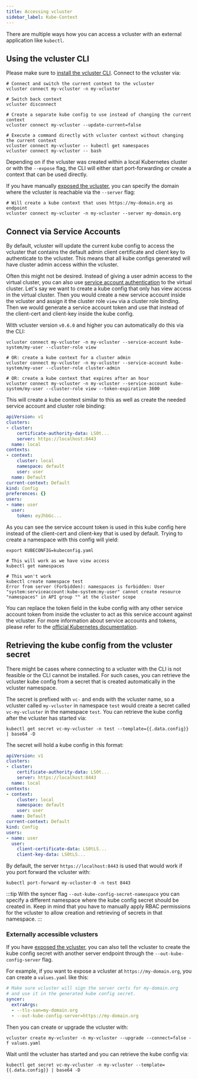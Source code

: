 ```yaml
---
title: Accessing vcluster
sidebar_label: Kube-Context
---
```


There are multiple ways how you can access a vcluster with an external application like `kubectl`. 

## Using the vcluster CLI

Please make sure to [install the vcluster CLI](../getting-started/setup.mdx). Connect to the vcluster via:

```
# Connect and switch the current context to the vcluster
vcluster connect my-vcluster -n my-vcluster

# Switch back context
vcluster disconnect

# Create a separate kube config to use instead of changing the current context
vcluster connect my-vcluster --update-current=false

# Execute a command directly with vcluster context without changing the current context
vcluster connect my-vcluster -- kubectl get namespaces
vcluster connect my-vcluster -- bash
```

Depending on if the vcluster was created within a local Kubernetes cluster or with the `--expose` flag, the CLI will either start port-forwarding or create a context that can be used directly.

If you have manually [exposed the vcluster](./access.mdx), you can specify the domain where the vcluster is reachable via the `--server` flag:

```
# Will create a kube context that uses https://my-domain.org as endpoint
vcluster connect my-vcluster -n my-vcluster --server my-domain.org
```

## Connect via Service Accounts

By default, vcluster will update the current kube config to access the vcluster that contains the default admin client certificate and client key to authenticate to the vcluster. This means that all kube configs generated will have cluster admin access within the vcluster.

Often this might not be desired. Instead of giving a user admin access to the virtual cluster, you can also use [service account authentication](https://kubernetes.io/docs/reference/access-authn-authz/authentication/#service-account-tokens) to the virtual cluster. Let's say we want to create a kube config that only has view access in the virtual cluster. Then you would create a new service account inside the vcluster and assign it the cluster role `view` via a cluster role binding. Then we would generate a service account token and use that instead of the client-cert and client-key inside the kube config.

With vcluster version `v0.6.0` and higher you can automatically do this via the CLI:

```
vcluster connect my-vcluster -n my-vcluster --service-account kube-system/my-user --cluster-role view

# OR: create a kube context for a cluster admin
vcluster connect my-vcluster -n my-vcluster --service-account kube-system/my-user --cluster-role cluster-admin

# OR: create a kube context that expires after an hour
vcluster connect my-vcluster -n my-vcluster --service-account kube-system/my-user --cluster-role view --token-expiration 3600
```

This will create a kube context similar to this as well as create the needed service account and cluster role binding:
```yaml
apiVersion: v1
clusters:
- cluster:
    certificate-authority-data: LS0t...
    server: https://localhost:8443
  name: local
contexts:
- context:
    cluster: local
    namespace: default
    user: user
  name: Default
current-context: Default
kind: Config
preferences: {}
users:
- name: user
  user:
    token: eyJhbGc...
```

As you can see the service account token is used in this kube config here instead of the client-cert and client-key that is used by default. Trying to create a namespace with this config will yield:

```
export KUBECONFIG=kubeconfig.yaml

# This will work as we have view access
kubectl get namespaces

# This won't work
kubectl create namespace test
Error from server (Forbidden): namespaces is forbidden: User "system:serviceaccount:kube-system:my-user" cannot create resource "namespaces" in API group "" at the cluster scope
```

You can replace the token field in the kube config with any other service account token from inside the vcluster to act as this service account against the vcluster. For more information about service accounts and tokens, please refer to the [official Kubernetes documentation](https://kubernetes.io/docs/reference/access-authn-authz/authentication/#service-account-tokens).

## Retrieving the kube config from the vcluster secret

There might be cases where connecting to a vcluster with the CLI is not feasible or the CLI cannot be installed. For such cases, you can retrieve the vcluster kube config from a secret that is created automatically in the vcluster namespace.

The secret is prefixed with `vc-` and ends with the vcluster name, so a vcluster called `my-vcluster` in namespace `test` would create a secret called `vc-my-vcluster` in the namespace `test`. You can retrieve the kube config after the vcluster has started via:

```
kubectl get secret vc-my-vcluster -n test --template={{.data.config}} | base64 -D
```

The secret will hold a kube config in this format:

```yaml
apiVersion: v1
clusters:
- cluster:
    certificate-authority-data: LS0t...
    server: https://localhost:8443
  name: local
contexts:
- context:
    cluster: local
    namespace: default
    user: user
  name: Default
current-context: Default
kind: Config
users:
- name: user
  user:
    client-certificate-data: LS0tLS...
    client-key-data: LS0tLS...
```

By default, the server `https://localhost:8443` is used that would work if you port forward the vcluster with:

```
kubectl port-forward my-vcluster-0 -n test 8443
```

:::tip
With the syncer flag `--out-kube-config-secret-namespace` you can specify a different namespace where the kube config secret should be created in. Keep in mind that you have to manually apply RBAC permissions for the vcluster to allow creation and retrieving of secrets in that namespace.
:::

### Externally accessible vclusters

If you have [exposed the vcluster](./access.mdx), you can also tell the vcluster to create the kube config secret with another server endpoint through the `--out-kube-config-server` flag.

For example, if you want to expose a vcluster at `https://my-domain.org`, you can create a `values.yaml` like this:
```yaml
# Make sure vcluster will sign the server certs for my-domain.org
# and use it in the generated kube config secret.
syncer:
  extraArgs:
  - --tls-san=my-domain.org
  - --out-kube-config-server=https://my-domain.org
```

Then you can create or upgrade the vcluster with:

```
vcluster create my-vcluster -n my-vcluster --upgrade --connect=false -f values.yaml
```

Wait until the vcluster has started and you can retrieve the kube config via:

```
kubectl get secret vc-my-vcluster -n my-vcluster --template={{.data.config}} | base64 -D
```
